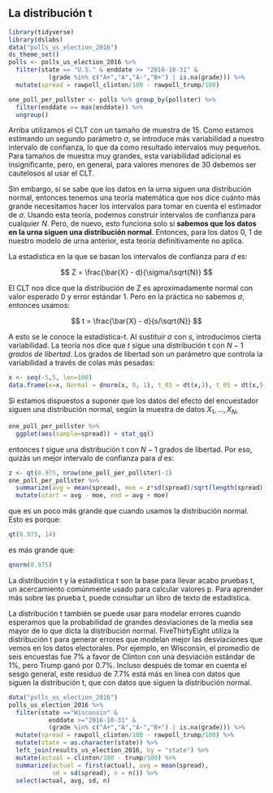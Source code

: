 ## La distribución t {#t-dist}

```r
library(tidyverse)
library(dslabs)
data("polls_us_election_2016")
ds_theme_set()
polls <- polls_us_election_2016 %>%
  filter(state == "U.S." & enddate >= "2016-10-31" &
           (grade %in% c("A+","A","A-","B+") | is.na(grade))) %>%
  mutate(spread = rawpoll_clinton/100 - rawpoll_trump/100)

one_poll_per_pollster <- polls %>% group_by(pollster) %>%
  filter(enddate == max(enddate)) %>%
  ungroup()
```

Arriba utilizamos el CLT con un tamaño de muestra de 15. Como estamos estimando un segundo parámetro $\sigma$, se introduce más variabilidad a nuestro intervalo de confianza, lo que da como resultado intervalos muy pequeños. Para tamaños de muestra muy grandes, esta variabilidad adicional es insignificante, pero, en general, para valores menores de 30 debemos ser cautelosos al usar el CLT.

Sin embargo, si se sabe que los datos en la urna siguen una distribución normal, entonces tenemos una teoría matemática que nos dice cuánto más grande necesitamos hacer los intervalos para tomar en cuenta el estimador de $\sigma$. Usando esta teoría, podemos construir intervalos de confianza para cualquier $N$. Pero, de nuevo, esto funciona solo si **sabemos que los datos en la urna siguen una distribución normal**. Entonces, para los datos 0, 1 de nuestro modelo de urna anterior, esta teoría definitivamente no aplica.

La estadística en la que se basan los intervalos de confianza para $d$ es: 

$$
Z = \frac{\bar{X} - d}{\sigma/\sqrt{N}}
$$

El CLT nos dice que la distribución de Z es aproximadamente normal con valor esperado 0 y error estándar 1. Pero en la práctica no sabemos $\sigma$, entonces usamos:

$$
t = \frac{\bar{X} - d}{s/\sqrt{N}}
$$


A esto se le conoce la estadística-t. Al sustituir $\sigma$ con $s$, introducimos cierta variabilidad. La teoría nos dice que $t$ sigue una distribución t con $N-1$ _grados de libertad_. Los grados de libertad son un parámetro que controla la variabilidad a través de colas más pesadas:

```r
x <- seq(-5,5, len=100)
data.frame(x=x, Normal = dnorm(x, 0, 1), t_03 = dt(x,3), t_05 = dt(x,5), t_15=dt(x,15)) %>% gather(distribution, f, -x) %>% ggplot(aes(x,f, color = distribution)) + geom_line() +ylab("f(x)")
```

Si estamos dispuestos a suponer que los datos del efecto del encuestador siguen una distribución normal, según la muestra de datos $X_1, \dots, X_N$,
```r
one_poll_per_pollster %>%
  ggplot(aes(sample=spread)) + stat_qq()
```
entonces $t$ sigue una distribución t con $N-1$ grados de libertad. Por eso, quizás un mejor intervalo de confianza para $d$ es:


```r
z <- qt(0.975, nrow(one_poll_per_pollster)-1)
one_poll_per_pollster %>%
  summarize(avg = mean(spread), moe = z*sd(spread)/sqrt(length(spread))) %>%
  mutate(start = avg - moe, end = avg + moe)
```

que es un poco más grande que cuando usamos la distribución normal. Esto es porque:

```r
qt(0.975, 14)
```

es más grande que:

```r
qnorm(0.975)
```

La distribución t y la estadística t son la base para llevar acabo pruebas t, un acercamiento comúnmente usado para calcular valores p. Para aprender más sobre las prueba t, puede consultar un libro de texto de estadística.

La distribución t también se puede usar para modelar errores cuando esperamos que la probabilidad de grandes desviaciones de la media sea mayor de lo que dicta la distribución normal. FiveThirtyEight utiliza la distribución t para generar errores que modelan mejor las desviaciones que vemos en los datos electorales. Por ejemplo, en Wisconsin, el promedio de seis encuestas fue 7% a favor de Clinton con una desviación estándar de 1%, pero Trump ganó por 0.7%. Incluso después de tomar en cuenta el sesgo general, este residuo de 7.7% está más en línea con datos que siguen la distribución t, que con datos que siguen la distribución normal.

```r
data("polls_us_election_2016")
polls_us_election_2016 %>%
  filter(state =="Wisconsin" &
           enddate >="2016-10-31" &
           (grade %in% c("A+","A","A-","B+") | is.na(grade))) %>%
  mutate(spread = rawpoll_clinton/100 - rawpoll_trump/100) %>%
  mutate(state = as.character(state)) %>%
  left_join(results_us_election_2016, by = "state") %>%
  mutate(actual = clinton/100 - trump/100) %>%
  summarize(actual = first(actual), avg = mean(spread),
            sd = sd(spread), n = n()) %>%
  select(actual, avg, sd, n)
```


